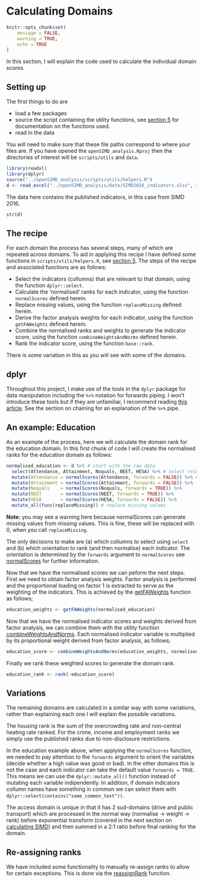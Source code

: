 # Calculating Domains


```r
knitr::opts_chunk$set(
	message = FALSE,
	warning = TRUE,
	echo = TRUE
)
```

In this section, I will explain the code used to calculate the individual domain scores. 

## Setting up

The first things to do are

- load a few packages
- source the script containing the utility functions, see [section 5](#functions) for documentation on the functions used.
- read in the data

You will need to make sure that these file paths correspond to where your files are. If you have opened the `openSIMD_analysis.Rproj` then the directories of interest will be `scripts/utils` and `data`.

```r
library(readxl)
library(dplyr)
source("../openSIMD_analysis/scripts/utils/helpers.R")
d <- read_excel("../openSIMD_analysis/data/SIMD2016_indicators.xlsx", sheet = 3, na = "*")
```

The data here contains the published indicators, in this case from SIMD 2016.

```r
str(d)
```

## The recipe

For each domain the process has several steps, many of which are repeated across domains. To aid in applying this recipe I have defined some functions in `scripts/utils/helpers.R`, see [section 5](#functions). The steps of the recipe and associated functions are as follows:

- Select the indicators (collumns) that are relevant to that domain, using the function `dplyr::select`.
- Calculate the 'normalised' ranks for each indicator, using the function `normalScores` defined herein.
- Replace missing values, using the function `replaceMissing` defined herein.
- Derive the factor analysis weights for each indicator, using the function `getFAWeights` defined herein.
- Combine the normalised ranks and weights to generate the indicator score, using the function `combineWeightsAndNorms` defined herein.
- Rank the indicator score, using the function `base::rank`.

There is some variation in this as you will see with some of the domains.

## dplyr

Throughout this project, I make use of the tools in the `dplyr` package for data manipulation including the `%>%` notation for forwards piping. I won't introduce these tools but if they are unfamiliar, I recommend reading [this article](https://cran.rstudio.com/web/packages/dplyr/vignettes/introduction.html). See the section on chaining for an explanation of the `%>%` pipe.

## An example: Education

As an example of the process, here we will calculate the domain rank for the education domain. In this first chunk of code I will create the normalised ranks for the education domain as follows:

```r
normalised_education <- d %>% # start with the raw data
  select(Attendance, Attainment, Noquals, NEET, HESA) %>% # select relevant collumns 
  mutate(Attendance = normalScores(Attendance, forwards = FALSE)) %>% # replace each collumn with its normalised values
  mutate(Attainment = normalScores(Attainment, forwards = FALSE)) %>%
  mutate(Noquals    = normalScores(Noquals, forwards = TRUE)) %>%
  mutate(NEET       = normalScores(NEET, forwards = TRUE)) %>%
  mutate(HESA       = normalScores(HESA, forwards = FALSE)) %>%
  mutate_all(funs(replaceMissing)) # replace missing values
```

**Note:** you may see a warning here because normalScores can generate missing values from missing values. This is fine, these will be replaced with 0, when you call `replaceMissing`. 

The only decisions to make are (a) which collumns to select using `select` and (b) which orientation to rank (and then normalise) each indicator. The orientation is determined by the `forwards` argument to `normalScores` see [normalScores](#normalScores) for further information.

Now that we have the normalised scores we can peform the next steps. First we need to obtain factor analysis weights. Factor analysis is performed and the proportional loading on factor 1 is extracted to serve as the weighting of the indicators. This is achieved by the [getFAWeights](#getFAWeights) function as follows;

```r
education_weights <- getFAWeights(normalised_education)
```

Now that we have the normalised indicator scores and weights derived from factor analysis, we can combine them with the utility function [combineWeightsAndNorms](#combineWeightsAndNorms). Each normalised indicator variable is multiplied by its proportional weight derived from factor analysis, as follows;

```r
education_score <- combineWeightsAndNorms(education_weights, normalised_education)
```

Finally we rank these weighted scores to generate the domain rank.

```r
education_rank <- rank(-education_score)
```

## Variations

The remaining domains are calculated in a similar way with some variations, rather than explaining each one I will explain the possible variations.

The housing rank is the sum of the overcrowding rate and non-central heating rate ranked. For the crime, income and employment ranks we simply use the published ranks due to non-disclosure restrictions.

In the education example above, when applying the `normalScores` function, we needed to pay attention to the `forwards` argument to orient the variables (decide whether a high value was good or bad). In the other domains this is not the case and each indicator can take the default value `forwards = TRUE`. This means we can use the `dplyr::mutate_all()` function instead of mutating each variable indipendently. In addition, if domain indicators collumn names have something in common we can select them with `dplyr::select(contains("some_common_text"))`.

The access domain is unique in that it has 2 sud-domains (drive and public transport) which are processed in the normal way (normalise -> weight -> rank) before exponential transform (covered in the next section on [calculating SIMD](#simd)) and then summed in a 2:1 ratio before final ranking for the domain.
 
## Re-assigning ranks

We have included some functionality to manually re-assign ranks to allow for certain exceptions. This is done via the [reassignRank](#reassignRank) function.

